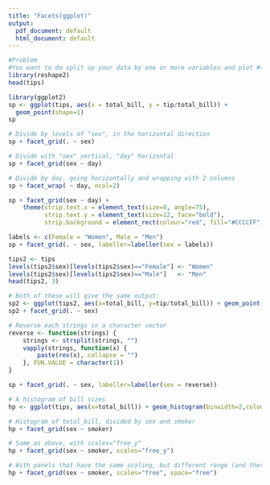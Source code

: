 ```yaml
---
title: "Facets(ggplot)"
output:
  pdf_document: default
  html_document: default
---
```


```r
#Problem
#You want to do split up your data by one or more variables and plot #the subsets of data together.
library(reshape2)
head(tips)
```

```r
library(ggplot2)
sp <- ggplot(tips, aes(x = total_bill, y = tip/total_bill)) + 
  geom_point(shape=1)
sp
```
```r
# Divide by levels of "sex", in the horizontal direction
sp + facet_grid(. ~ sex)
```

```r
# Divide with "sex" vertical, "day" horizontal
sp + facet_grid(sex ~ day)
```

```r
# Divide by day, going horizontally and wrapping with 2 columns
sp + facet_wrap( ~ day, ncol=2)
```
```r
sp + facet_grid(sex ~ day) +
    theme(strip.text.x = element_text(size=8, angle=75),
          strip.text.y = element_text(size=12, face="bold"),
          strip.background = element_rect(colour="red", fill="#CCCCFF"))
```

```r
labels <- c(Female = "Women", Male = "Men")
sp + facet_grid(. ~ sex, labeller=labeller(sex = labels))
```
```r
tips2 <- tips
levels(tips2$sex)[levels(tips2$sex)=="Female"] <- "Women"
levels(tips2$sex)[levels(tips2$sex)=="Male"]   <- "Men"
head(tips2, 3)

# Both of these will give the same output:
sp2 <- ggplot(tips2, aes(x=total_bill, y=tip/total_bill)) + geom_point(shape=1)
sp2 + facet_grid(. ~ sex)
```

```r
# Reverse each strings in a character vector
reverse <- function(strings) {
    strings <- strsplit(strings, "")
    vapply(strings, function(x) {
        paste(rev(x), collapse = "")
    }, FUN.VALUE = character(1))
}

sp + facet_grid(. ~ sex, labeller=labeller(sex = reverse))
```

```r
# A histogram of bill sizes
hp <- ggplot(tips, aes(x=total_bill)) + geom_histogram(binwidth=2,colour="white")

# Histogram of total_bill, divided by sex and smoker
hp + facet_grid(sex ~ smoker)

# Same as above, with scales="free_y"
hp + facet_grid(sex ~ smoker, scales="free_y")

# With panels that have the same scaling, but different range (and therefore different physical sizes)
hp + facet_grid(sex ~ smoker, scales="free", space="free")
```

